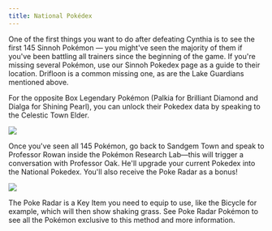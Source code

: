 ```yaml
---
title: National Pokédex
---
```



One of the first things you want to do after defeating Cynthia is to see the first 145 Sinnoh Pokémon — you might've seen the majority of them if you've been battling all trainers since the beginning of the game. If you're missing several Pokémon, use our Sinnoh Pokedex page as a guide to their location. Drifloon is a common missing one, as are the Lake Guardians mentioned above.

For the opposite Box Legendary Pokémon (Palkia for Brilliant Diamond and Dialga for Shining Pearl), you can unlock their Pokedex data by speaking to the Celestic Town Elder.

![](https://oyster.ignimgs.com/mediawiki/apis.ign.com/pokemon-diamond-version/6/64/Post_game13.png?width=1024)

Once you've seen all 145 Pokémon, go back to Sandgem Town and speak to Professor Rowan inside the Pokémon Research Lab—this will trigger a conversation with Professor Oak. He'll upgrade your current Pokedex into the National Pokedex. You'll also receive the Poke Radar as a bonus!

![](https://oyster.ignimgs.com/mediawiki/apis.ign.com/pokemon-diamond-version/1/14/Post_game6.png?width=1024)

<Aside type="note" title="How to Use the Poke Radar">

The Poke Radar is a Key Item you need to equip to use, like the Bicycle for example, which will then show shaking grass. See Poke Radar Pokémon to see all the Pokémon exclusive to this method and more information.

</Aside>
